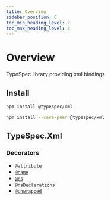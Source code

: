 ```yaml
---
title: Overview
sidebar_position: 0
toc_min_heading_level: 2
toc_max_heading_level: 3
---
```



# Overview

TypeSpec library providing xml bindings

## Install

<Tabs>
<TabItem value="spec" label="In a spec" default>

```bash
npm install @typespec/xml
```

</TabItem>
<TabItem value="library" label="In a library" default>

```bash
npm install --save-peer @typespec/xml
```

</TabItem>
</Tabs>

## TypeSpec.Xml

### Decorators

- [`@attribute`](./decorators.md#@TypeSpec.Xml.attribute)
- [`@name`](./decorators.md#@TypeSpec.Xml.name)
- [`@ns`](./decorators.md#@TypeSpec.Xml.ns)
- [`@nsDeclarations`](./decorators.md#@TypeSpec.Xml.nsDeclarations)
- [`@unwrapped`](./decorators.md#@TypeSpec.Xml.unwrapped)

